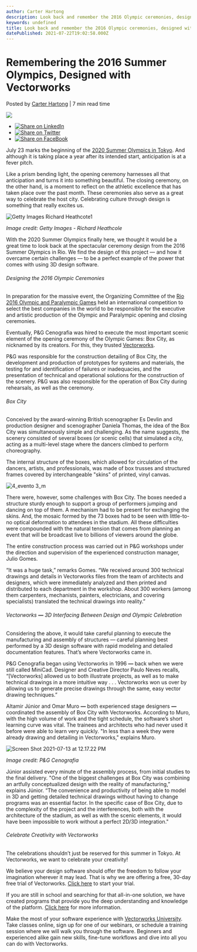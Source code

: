 ```yaml
---
author: Carter Hartong
description: Look back and remember the 2016 Olympic ceremonies, designed with Vectorworks. 
keywords: undefined
title: Look back and remember the 2016 Olympic ceremonies, designed with Vectorworks.  
datePublished: 2021-07-22T19:02:58.000Z
---
```

  

# Remembering the 2016 Summer Olympics, Designed with Vectorworks

 Posted by [Carter Hartong](https://blog.vectorworks.net/author/carter-hartong) | 7 min read time 

![](https://blog.vectorworks.net/hubfs/Blog%20Images/211906_Olympic%20Retrospective/4_evento%203_m-1.jpeg) 

* [![Share on LinkedIn](https://2659751.fs1.hubspotusercontent-na1.net/hubfs/2659751/michaelDemo/share-LI.png)](http://www.linkedin.com/shareArticle?mini=true&url=https%3A%2F%2Fblog.vectorworks.net%2F2016-olympic-retrospective-2020-tokyo)
* [![Share on Twitter](https://2659751.fs1.hubspotusercontent-na1.net/hubfs/2659751/michaelDemo/share-TW.png)](https://www.twitter.com/share?text=Remembering%20the%202016%20Summer%20Olympics,%20Designed%20with%20Vectorworks&url=https%3A%2F%2Fblog.vectorworks.net%2F2016-olympic-retrospective-2020-tokyo&via=PMGTweets)
* [![Share on FaceBook](https://2659751.fs1.hubspotusercontent-na1.net/hubfs/2659751/michaelDemo/share-FB.png)](https://www.facebook.com/sharer/sharer.php?u=https%3A%2F%2Fblog.vectorworks.net%2F2016-olympic-retrospective-2020-tokyo)

July 23 marks the beginning of the [2020 Summer Olympics in Tokyo](https://olympics.com/tokyo-2020/en/). And although it is taking place a year after its intended start, anticipation is at a fever pitch. 

Like a prism bending light, the opening ceremony harnesses all that anticipation and turns it into something beautiful. The closing ceremony, on the other hand, is a moment to reflect on the athletic excellence that has taken place over the past month. These ceremonies also serve as a great way to celebrate the host city. Celebrating culture through design is something that really excites us.

![Getty Images Richard Heathcote1](https://blog.vectorworks.net/hs-fs/hubfs/Blog%20Images/211906_Olympic%20Retrospective/Getty%20Images%20Richard%20Heathcote1.jpeg?width=592&name=Getty%20Images%20Richard%20Heathcote1.jpeg)

_Image credit: Getty Images - Richard_ _Heathcole_

With the 2020 Summer Olympics finally here, we thought it would be a great time to look back at the spectacular ceremony design from the 2016 Summer Olympics in Rio. We find the design of this project — and how it overcame certain challenges — to be a perfect example of the power that comes with using 3D design software.

###### Designing the 2016 Olympic Ceremonies 

In preparation for the massive event, the Organizing Committee of the [Rio 2016 Olympic and Paralympic Games](https://www.linkedin.com/company/rio-2016-organizing-committee-for-the-olympic-games) held an international competition to select the best companies in the world to be responsible for the executive and artistic production of the Olympic and Paralympic opening and closing ceremonies.

Eventually, P&G Cenografia was hired to execute the most important scenic element of the opening ceremony of the Olympic Games: Box City, as nicknamed by its creators. For this, they trusted [Vectorworks](https://www.vectorworks.net/en-US).

P&G was responsible for the construction detailing of Box City, the development and production of prototypes for systems and materials, the testing for and identification of failures or inadequacies, and the presentation of technical and operational solutions for the construction of the scenery. P&G was also responsible for the operation of Box City during rehearsals, as well as the ceremony.

###### Box City

Conceived by the award-winning British scenographer Es Devlin and production designer and scenographer Daniela Thomas, the idea of the Box City was simultaneously simple and challenging. As the name suggests, the scenery consisted of several boxes (or scenic cells) that simulated a city, acting as a multi-level stage where the dancers climbed to perform choreography.

The internal structure of the boxes, which allowed for circulation of the dancers, artists, and professionals, was made of box trusses and structured frames covered by interchangeable "skins" of printed, vinyl canvas.

![4_evento 3_m](https://blog.vectorworks.net/hs-fs/hubfs/Blog%20Images/211906_Olympic%20Retrospective/4_evento%203_m.jpeg?width=880&name=4_evento%203_m.jpeg)

There were, however, some challenges with Box City. The boxes needed a structure sturdy enough to support a group of performers jumping and dancing on top of them. A mechanism had to be present for exchanging the skins. And, the mosaic formed by the 73 boxes had to be seen with little-to-no optical deformation to attendees in the stadium. All these difficulties were compounded with the natural tension that comes from planning an event that will be broadcast live to billions of viewers around the globe.

The entire construction process was carried out in P&G workshops under the direction and supervision of the experienced construction manager, Julio Gomes.

“It was a huge task,” remarks Gomes. “We received around 300 technical drawings and details in Vectorworks files from the team of architects and designers, which were immediately analyzed and then printed and distributed to each department in the workshop. About 300 workers (among them carpenters, mechanists, painters, electricians, and covering specialists) translated the technical drawings into reality.”

###### Vectorworks **—** 3D Interfacing Between Design and Olympic Celebration

Considering the above, it would take careful planning to execute the manufacturing and assembly of structures — careful planning best performed by a 3D design software with rapid modeling and detailed documentation features. That’s where Vectorworks came in.

P&G Cenografia began using Vectorworks in 1996 **—** back when we were still called MiniCad. Designer and Creative Director Paulo Neves recalls, “\[Vectorworks\] allowed us to both illustrate projects, as well as to make technical drawings in a more intuitive way . . . Vectorworks won us over by allowing us to generate precise drawings through the same, easy vector drawing techniques.”

Altamir Júnior and Omar Muro **—** both experienced stage designers **—** coordinated the assembly of Box City with Vectorworks. According to Muro, with the high volume of work and the tight schedule, the software’s short learning curve was vital. The trainees and architects who had never used it before were able to learn very quickly. "In less than a week they were already drawing and detailing in Vectorworks," explains Muro.

![Screen Shot 2021-07-13 at 12.17.22 PM](https://blog.vectorworks.net/hs-fs/hubfs/Blog%20Images/211906_Olympic%20Retrospective/Screen%20Shot%202021-07-13%20at%2012.17.22%20PM.png?width=565&name=Screen%20Shot%202021-07-13%20at%2012.17.22%20PM.png)

_Image credit: P&G Cenografia_

Júnior assisted every minute of the assembly process, from initial studies to the final delivery. "One of the biggest challenges at Box City was combining an artfully conceptualized design with the reality of manufacturing,” explains Júnior. “The convenience and productivity of being able to model in 3D and getting detailed technical drawings without having to change programs was an essential factor. In the specific case of Box City, due to the complexity of the project and the interferences, both with the architecture of the stadium, as well as with the scenic elements, it would have been impossible to work without a perfect 2D/3D integration."

###### Celebrate Creativity with Vectorworks

The celebrations shouldn’t just be reserved for this summer in Tokyo. At Vectorworks, we want to celebrate your creativity!

We believe your design software should offer the freedom to follow your imagination wherever it may lead. That is why we are offering a free, 30-day free trial of Vectorworks. [Click here](https://www.vectorworks.net/trial/form) to start your trial.

If you are still in school and searching for that all-in-one solution, we have created programs that provide you the deep understanding and knowledge of the platform. [Click here](https://www.vectorworks.net/en-US/education) for more information.

Make the most of your software experience with [Vectorworks University](https://university.vectorworks.net/). Take classes online, sign up for one of our webinars, or schedule a training session where we will walk you through the software. Beginners and experienced alike gain new skills, fine-tune workflows and dive into all you can do with Vectorworks. 

  